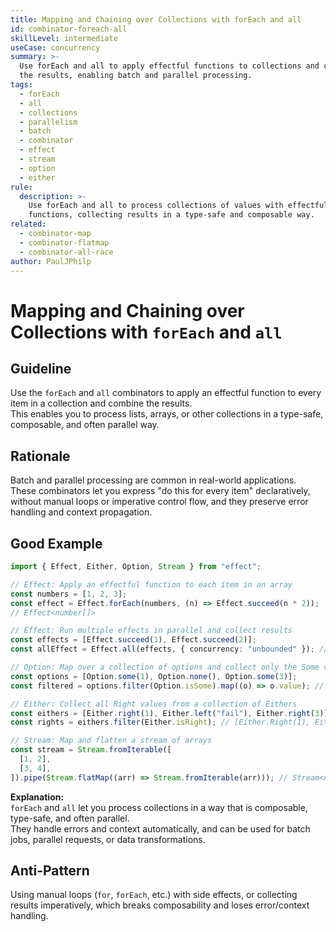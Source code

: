```yaml
---
title: Mapping and Chaining over Collections with forEach and all
id: combinator-foreach-all
skillLevel: intermediate
useCase: concurrency
summary: >-
  Use forEach and all to apply effectful functions to collections and combine
  the results, enabling batch and parallel processing.
tags:
  - forEach
  - all
  - collections
  - parallelism
  - batch
  - combinator
  - effect
  - stream
  - option
  - either
rule:
  description: >-
    Use forEach and all to process collections of values with effectful
    functions, collecting results in a type-safe and composable way.
related:
  - combinator-map
  - combinator-flatmap
  - combinator-all-race
author: PaulJPhilp
---
```


# Mapping and Chaining over Collections with `forEach` and `all`

## Guideline

Use the `forEach` and `all` combinators to apply an effectful function to every item in a collection and combine the results.  
This enables you to process lists, arrays, or other collections in a type-safe, composable, and often parallel way.

## Rationale

Batch and parallel processing are common in real-world applications.  
These combinators let you express "do this for every item" declaratively, without manual loops or imperative control flow, and they preserve error handling and context propagation.

## Good Example

```typescript
import { Effect, Either, Option, Stream } from "effect";

// Effect: Apply an effectful function to each item in an array
const numbers = [1, 2, 3];
const effect = Effect.forEach(numbers, (n) => Effect.succeed(n * 2));
// Effect<number[]>

// Effect: Run multiple effects in parallel and collect results
const effects = [Effect.succeed(1), Effect.succeed(2)];
const allEffect = Effect.all(effects, { concurrency: "unbounded" }); // Effect<[1, 2]>

// Option: Map over a collection of options and collect only the Some values
const options = [Option.some(1), Option.none(), Option.some(3)];
const filtered = options.filter(Option.isSome).map((o) => o.value); // [1, 3]

// Either: Collect all Right values from a collection of Eithers
const eithers = [Either.right(1), Either.left("fail"), Either.right(3)];
const rights = eithers.filter(Either.isRight); // [Either.Right(1), Either.Right(3)]

// Stream: Map and flatten a stream of arrays
const stream = Stream.fromIterable([
  [1, 2],
  [3, 4],
]).pipe(Stream.flatMap((arr) => Stream.fromIterable(arr))); // Stream<number>

```

**Explanation:**  
`forEach` and `all` let you process collections in a way that is composable, type-safe, and often parallel.  
They handle errors and context automatically, and can be used for batch jobs, parallel requests, or data transformations.

## Anti-Pattern

Using manual loops (`for`, `forEach`, etc.) with side effects, or collecting results imperatively, which breaks composability and loses error/context handling.
